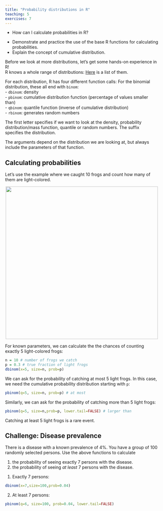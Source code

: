 ```yaml
---
title: "Probability distributions in R"
teaching: 5
exercises: 7
---
```


:::::::::::::::::::::::::::::::::::::: questions 

- How can I calculate probabilities in R?

::::::::::::::::::::::::::::::::::::::::::::::::

::::::::::::::::::::::::::::::::::::: objectives

- Demonstrate and practice the use of the base R functions for calculating probabilities. 
- Explain the concept of cumulative distribution.

::::::::::::::::::::::::::::::::::::::::::::::::

Before we look at more distributions, let's get some hands-on experience in R!  
R knows a whole range of distributions:  [Here](https://stat.ethz.ch/R-manual/R-devel/library/stats/html/Distributions.html) is a list of them.

For each distribution, R has four different function calls:
For the binomial distribution, these all end with `binom`:  
- `dbinom`: density   
- `pbinom`: cumulative distribution function (percentage of values smaller than)  
- `qbinom`: quantile function (inverse of cumulative distribution)  
- `rbinom`: generates random numbers

The first letter specifies if we want to look at the density, probability distribution/mass function, quantile or random numbers. The suffix specifies the distribution.

The arguments depend on the distribution we are looking at, but always include the parameters of that function.  

## Calculating probabilities


Let's use the example where we caught 10 frogs and count how many of them are light-colored. 


<p align="center">
<img src="/fig/sampling-frogs-2.png" width="500"/>
</p>

For known parameters, we can calculate the the chances of counting exactly 5 light-colored frogs:
```r
n = 10 # number of frogs we catch
p = 0.3 # true fraction of light frogs
dbinom(x=5, size=n, prob=p)
```

We can ask for the probability of catching at most 5 light frogs. In this case, we need the cumulative probability distribution starting with `p`:

```r
pbinom(q=5, size=n, prob=p) # at most
```

Similarly, we can ask for the probability of catching more than 5 light frogs:
```r
pbinom(q=5, size=n,prob=p, lower.tail=FALSE) # larger than

```



Catching at least 5 light frogs is a rare event.


::::::::::::::::::::::::::::::::::::: challenge 

## Challenge: Disease prevalence  

There is a disease with a known prevalence of 4%. You have a group of 100 randomly selected persons. Use the above functions to calculate  

1. the probability of seeing exactly 7 persons with the disease.  
2. the probability of seeing *at least* 7 persons with the disease.


:::::::::::::::::::::::: solution 

1. Exactly 7 persons:
```r
dbinom(x=7,size=100,prob=0.04)
```

2. At least 7 persons:
```r
pbinom(q=6, size=100, prob=0.04, lower.tail=FALSE)
```


:::::::::::::::::::::::::::::::::
:::::::::::::::::::::::::::::::::::



